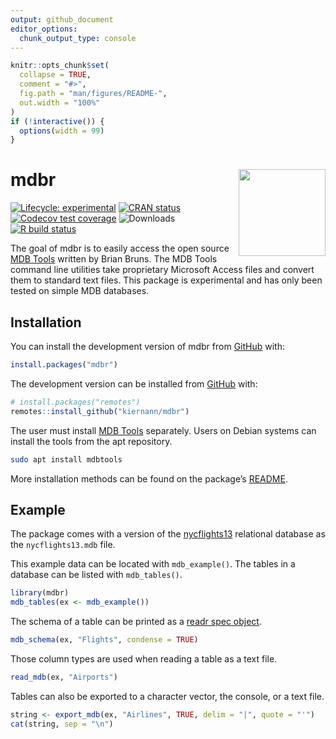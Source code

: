 ```yaml
---
output: github_document
editor_options: 
  chunk_output_type: console
---
```


<!-- README.md is generated from README.Rmd. Please edit that file -->

```r
knitr::opts_chunk$set(
  collapse = TRUE,
  comment = "#>",
  fig.path = "man/figures/README-",
  out.width = "100%"
)
if (!interactive()) {
  options(width = 99)
}
```

# mdbr <img src='man/figures/logo.png' align="right" height="139" />

<!-- badges: start -->
[![Lifecycle: experimental][life_badge]][life_link]
[![CRAN status][cran_badge]][cran_link]
[![Codecov test coverage][cov_badge]][cov_link]
![Downloads][dl_badge]
[![R build status][ga_badge]][ga_link]
<!-- badges: end -->

The goal of mdbr is to easily access the open source [MDB Tools][mdbt] written
by Brian Bruns. The MDB Tools command line utilities take proprietary Microsoft
Access files and convert them to standard text files. This package is
experimental and has only been tested on simple MDB databases.

## Installation

You can install the development version of mdbr from [GitHub][gh] with:

```r
install.packages("mdbr")
```

The development version can be installed from [GitHub][gh] with:

```r
# install.packages("remotes")
remotes::install_github("kiernann/mdbr")
```

The user must install [MDB Tools][mdbt] separately. Users on Debian systems can
install the tools from the apt repository.

```bash
sudo apt install mdbtools
```

More installation methods can be found on the package's [README][readme].

## Example

The package comes with a version of the [nycflights13][nycf] relational database
as the `nycflights13.mdb` file.

This example data can be located with `mdb_example()`. The tables in a database 
can be listed with `mdb_tables()`.

```r
library(mdbr)
mdb_tables(ex <- mdb_example())
```

The schema of a table can be printed as a [readr spec object][spec].

```r
mdb_schema(ex, "Flights", condense = TRUE)
```

Those column types are used when reading a table as a text file.

```r
read_mdb(ex, "Airports")
```

Tables can also be exported to a character vector, the console, or a text file.

```r
string <- export_mdb(ex, "Airlines", TRUE, delim = "|", quote = "'")
cat(string, sep = "\n")
```

<!-- refs: start -->
[life_badge]: https://img.shields.io/badge/lifecycle-experimental-orange.svg
[life_link]: https://www.tidyverse.org/lifecycle/#experimental
[cran_badge]: https://www.r-pkg.org/badges/version/mdbr
[cran_link]: https://CRAN.R-project.org/package=mdbr
[ga_badge]: https://github.com/kiernann/mdbr/workflows/R-CMD-check/badge.svg
[ga_link]: https://github.com/kiernann/mdbr/actions
[cov_badge]: https://img.shields.io/codecov/c/github/kiernann/mdbr/master.svg
[cov_link]: https://codecov.io/gh/kiernann/mdbr?branch=master
[dl_badge]: https://cranlogs.r-pkg.org/badges/grand-total/mdbr
[mdbt]: https://github.com/mdbtools/mdbtools
[gh]:  https://github.com/kiernann/mdbr
[readme]: https://github.com/mdbtools/mdbtools/blob/dev/README.md
[nycf]: https://github.com/hadley/nycflights13
[spec]: https://readr.tidyverse.org/reference/spec.html
<!-- refs: end -->
